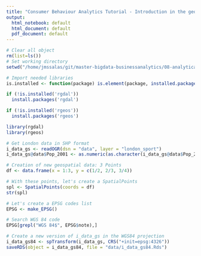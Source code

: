 ```yaml
---
title: "Consumer Behaviour Analytics Tutorial - Introduction in the georeferenciation"
output:
  html_notebook: default
  html_document: default
  pdf_document: default
---
```



```r
# Clear all object
rm(list=ls())
# Set working directory
setwd("/home/jmssalas/git/master-bigdata-businessanalytics/08-analytical-applications/03-location-analytics")
```


```r
# Import needed libraries
is.installed <- function(package) is.element(package, installed.packages())

if (!is.installed('rgdal')) 
  install.packages('rgdal')

if (!is.installed('rgeos')) 
  install.packages('rgeos')

library(rgdal)
library(rgeos)
```

```r
# Get London data in SHP format
i_data_gs <- readOGR(dsn = "data", layer = "london_sport")
i_data_gs@data$Pop_2001 <- as.numeric(as.character(i_data_gs@data$Pop_2001))
```

```r
# Creation of new geospatial data: 3 Points
df <- data.frame(x = 1:3, y = c(1/2, 2/3, 3/4))

# With these points, let's create a SpatialPoints
spl <- SpatialPoints(coords = df)
str(spl)
```

```r
# Let's create a EPSG codes list
EPSG <- make_EPSG()

# Search WGS 84 code
EPSG[grepl("WGS 84$", EPSG$note),]
```


```r
# Create a new version of i_data_gs in the WGS84 projection
i_data_gs84 <- spTransform(i_data_gs, CRS("+init=epsg:4326"))
saveRDS(object = i_data_gs84, file = "data/i_data_gs84.Rds")
```